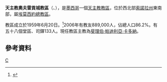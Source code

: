 {{Infobox Roman Catholic diocese
|name=奧夫雷貢城
|jurisdiction=教區
|latin = Dioecesis Civitatis Obregonensis
|image =
|caption =
|location = [[墨西哥|墨西哥]]
|territory =[[索諾拉州|索諾拉州]]東南部
|population = 889,000
|rite = [[罗马礼|罗马礼]]
|patron = 
|province = 埃莫西約
|established = 1959年
|cathedral =  [[耶穌聖心主教座堂_(奧夫雷貢城)|耶穌聖心主教座堂]] 
|co-cathedral =
|leadership = 主教
|website =
|patriarch= 
|metropolitan = 
|ordinary = 斐理伯·帕迪利亞·卡多納
|coadjutor archbishop =
|coadjutor bishop =
|auxiliary =
|emeritus =
}}
'''天主教奧夫雷貢城教區'''（{{lang-la|Dioecesis Civitatis Obregonensis}}、{{lang-es|Diócesis de Ciudad Obregón}}），是[[墨西哥|墨西哥]]一個[[天主教|天主教]][[教區|教區]]，位於西北部[[索諾拉州|索諾拉州]]東南部，屬[[天主教埃莫西約總教區|埃莫西約總教區]]。

教區成立於1959年6月20日。<ref>{{cite journal
|journal=[[宗座公報|宗座公報]]
|publisher=梵蒂岡出版社
|date=1959年
|volume=51
|title=''Cum petiisset''
|page=892
|url=http://www.vatican.va/archive/aas/documents/AAS%2051%20%5B1959%5D%20-%20ocr.pdf
|access-date=2013-08-27
|archive-date=2013-03-03
|archive-url=https://web.archive.org/web/20130303052712/http://www.vatican.va/archive/aas/documents/AAS%2051%20%5B1959%5D%20-%20ocr.pdf
|dead-url=no
}}</ref>2006年有教友889,000人，佔總人口86.2%。有五十八個堂區、司鐸133人。現任教區主教為[[斐理伯·帕迪利亞·卡多納|斐理伯·帕迪利亞·卡多納]]。

==參考資料==
{{Reflist}}
{{墨西哥天主教教區}}
[[Category:墨西哥天主教教區|C]]